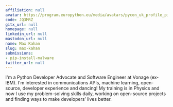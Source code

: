 ```yaml
---
affiliation: null
avatar: https://program.europython.eu/media/avatars/pycon_uk_profile_pic_under_10mb_IHYslfb.png
code: JQ3MRZ
gitx_url: null
homepage: null
linkedin_url: null
mastodon_url: null
name: Max Kahan
slug: max-kahan
submissions:
- pip-install-malware
twitter_url: null
---
```


I'm a Python Developer Advocate and Software Engineer at Vonage (ex-IBM). I'm interested in communications APIs, machine learning, open-source, developer experience and dancing! My training is in Physics and now I use my problem-solving skills daily, working on open-source projects and finding ways to make developers’ lives better.